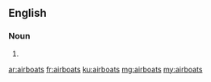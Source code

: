 ==English==

===Noun===
{{head|en}}

# {{plural of|airboat}}

[[ar:airboats]]
[[fr:airboats]]
[[ku:airboats]]
[[mg:airboats]]
[[my:airboats]]